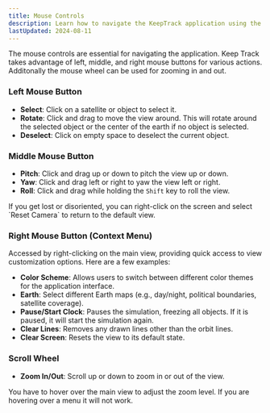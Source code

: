 ```yaml
---
title: Mouse Controls
description: Learn how to navigate the KeepTrack application using the mouse controls.
lastUpdated: 2024-08-11
---
```



The mouse controls are essential for navigating the application. Keep Track takes advantage of left, middle, and right mouse buttons for various actions. Additonally the mouse wheel can be used for zooming in and out.

### Left Mouse Button

- **Select**: Click on a satellite or object to select it.
- **Rotate**: Click and drag to move the view around. This will rotate around the selected object or the center of the earth if no object is selected.
- **Deselect**: Click on empty space to deselect the current object.

### Middle Mouse Button

- **Pitch**: Click and drag up or down to pitch the view up or down.
- **Yaw**: Click and drag left or right to yaw the view left or right.
- **Roll**: Click and drag while holding the `Shift` key to roll the view.

<Aside type="caution" title="Resetting the View">
  If you get lost or disoriented, you can right-click on the screen and select `Reset Camera` to return to the default view.
</Aside>

### Right Mouse Button (Context Menu)

Accessed by right-clicking on the main view, providing quick access to view customization options. Here are a few examples:

- **Color Scheme**: Allows users to switch between different color themes for the application interface.
- **Earth**: Select different Earth maps (e.g., day/night, political boundaries, satellite coverage).
- **Pause/Start Clock**: Pauses the simulation, freezing all objects. If it is  paused, it will start the simulation again.
- **Clear Lines**: Removes any drawn lines other than the orbit lines.
- **Clear Screen**: Resets the view to its default state.

### Scroll Wheel

- **Zoom In/Out**: Scroll up or down to zoom in or out of the view.

<Aside>
  You have to hover over the main view to adjust the zoom level. If you are hovering over a menu it will not work.
</Aside>